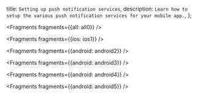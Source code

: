   title: `Setting up push notification services`,
  description: `Learn how to setup the various push notification services for your mobile app.`,
};


<Fragments fragments={{all: all0}} />


<Fragments fragments={{ios: ios1}} />


<Fragments fragments={{android: android2}} />


<Fragments fragments={{android: android3}} />


<Fragments fragments={{android: android4}} />


<Fragments fragments={{android: android5}} />
